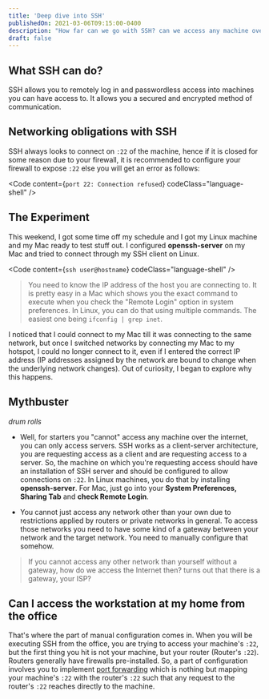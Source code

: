 ```yaml
---
title: 'Deep dive into SSH'
publishedOn: 2021-03-06T09:15:00-0400
description: "How far can we go with SSH? can we access any machine over the internet with SSH, imagine a situation that you guessed the password of some random guy's machine and could hack into it without his knowledge."
draft: false
---
```



## What SSH can do?

SSH allows you to remotely log in and passwordless access into machines you can have access to. It allows you a secured and encrypted method of communication.

## Networking obligations with SSH

SSH always looks to connect on `:22` of the machine, hence if it is closed for some reason due to your firewall, it is recommended to configure your firewall to expose `:22` else you will get an error as follows:

<Code content={`port 22: Connection refused`} codeClass="language-shell" />

## The Experiment

This weekend, I got some time off my schedule and I got my Linux machine and my Mac ready to test stuff out. I configured **openssh-server** on my Mac and tried to connect through my SSH client on Linux.

<Code content={`ssh user@hostname`} codeClass="language-shell" />

> You need to know the IP address of the host you are connecting to. It is pretty easy in a Mac which shows you the exact command to execute when you check the "Remote Login" option in system preferences. In Linux, you can do that using multiple commands. The easiest one being `ifconfig | grep inet`.

I noticed that I could connect to my Mac till it was connecting to the same network, but once I switched networks by connecting my Mac to my hotspot, I could no longer connect to it, even if I entered the correct IP address (IP addresses assigned by the network are bound to change when the underlying network changes). Out of curiosity, I began to explore why this happens.

## Mythbuster

_drum rolls_

- Well, for starters you "cannot" access any machine over the internet, you can only access servers. SSH works as a client-server architecture, you are requesting access as a client and are requesting access to a server. So, the machine on which you're requesting access should have an installation of SSH server and should be configured to allow connections on `:22`. In Linux machines, you do that by installing **openssh-server**.
  For Mac, just go into your **System Preferences, Sharing Tab** and **check Remote Login**.

- You cannot just access any network other than your own due to restrictions applied by routers or private networks in general. To access those networks you need to have some kind of a gateway between your network and the target network. You need to manually configure that somehow.

> If you cannot access any other network than yourself without a gateway, how do we access the Internet then? turns out that there is a gateway, your ISP?

## Can I access the workstation at my home from the office

That's where the part of manual configuration comes in. When you will be executing SSH from the office, you are trying to access your machine's `:22`, but the first thing you hit is not your machine, but your router (Router's `:22`). Routers generally have firewalls pre-installed. So, a part of configuration involves you to implement [port forwarding](https://en.wikipedia.org/wiki/Port_forwarding) which is nothing but mapping your machine's `:22` with the router's `:22` such that any request to the router's `:22` reaches directly to the machine.
